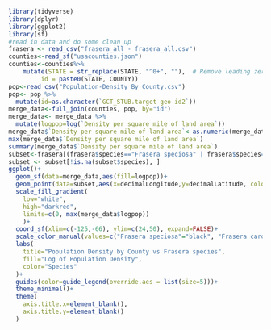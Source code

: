 ```r
library(tidyverse)
library(dplyr)
library(ggplot2)
library(sf)
#read in data and do some clean up
frasera <- read_csv("frasera_all - frasera_all.csv")
counties<-read_sf("usacounties.json")
counties<-counties%>%
    mutate(STATE = str_replace(STATE, "^0+", ""),  # Remove leading zeros
         id = paste0(STATE, COUNTY))
pop<-read_csv("Population-Density By County.csv")
pop<- pop %>%
  mutate(id=as.character(`GCT_STUB.target-geo-id2`))
merge_data<-full_join(counties, pop, by="id")
merge_data<- merge_data %>%
  mutate(logpop=log(`Density per square mile of land area`))
merge_data$`Density per square mile of land area`<-as.numeric(merge_data$`Density per square mile of land area`)
max(merge_data$`Density per square mile of land area`)
summary(merge_data$`Density per square mile of land area`)
subset<-frasera[(frasera$species=="Frasera speciosa" | frasera$species=="Frasera caroliniensis"),]
subset <- subset[!is.na(subset$species), ]
ggplot()+
  geom_sf(data=merge_data,aes(fill=logpop))+
  geom_point(data=subset,aes(x=decimalLongitude,y=decimalLatitude, color=species), size=0.5, alpha=0.5)+
  scale_fill_gradient(
    low="white", 
    high="darkred", 
    limits=c(0, max(merge_data$logpop))
    )+
  coord_sf(xlim=c(-125,-66), ylim=c(24,50), expand=FALSE)+
  scale_color_manual(values=c("Frasera speciosa"="black", "Frasera caroliniensis"="blue"))+
  labs(
    title="Population Density by County vs Frasera species",
    fill="Log of Population Density",
    color="Species"
  )+
  guides(color=guide_legend(override.aes = list(size=5)))+
  theme_minimal()+
  theme(
    axis.title.x=element_blank(),
    axis.title.y=element_blank()
  )
```
